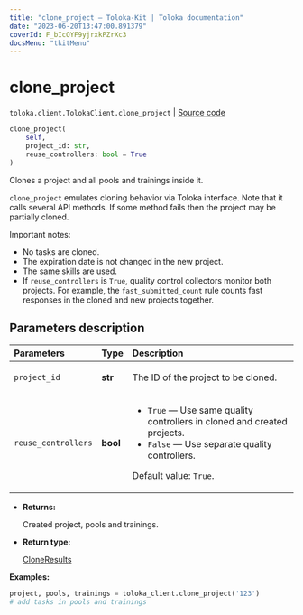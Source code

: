 ```yaml
---
title: "clone_project — Toloka-Kit | Toloka documentation"
date: "2023-06-20T13:47:00.891379"
coverId: F_bIcOYF9yjrxkPZrXc3
docsMenu: "tkitMenu"
---
```


# clone_project

`toloka.client.TolokaClient.clone_project` | [Source code](https://github.com/Toloka/toloka-kit/blob/v1.2.0/src/client/__init__.py#L1300)

```python
clone_project(
    self,
    project_id: str,
    reuse_controllers: bool = True
)
```

Clones a project and all pools and trainings inside it.

`clone_project` emulates cloning behavior via Toloka interface. Note that it calls several API methods. If some method fails then the project may be partially cloned.

Important notes:
* No tasks are cloned.
* The expiration date is not changed in the new project.
* The same skills are used.
* If `reuse_controllers` is `True`, quality control collectors monitor both projects.
    For example, the `fast_submitted_count` rule counts fast responses in the cloned and new projects together.

## Parameters description

| Parameters | Type | Description |
| :----------| :----| :-----------|
`project_id`|**str**|<p>The ID of the project to be cloned.</p>
`reuse_controllers`|**bool**|<ul> <li>`True` — Use same quality controllers in cloned and created projects.</li> <li>`False` — Use separate quality controllers.</li> </ul> <p>Default value: `True`.</p>

* **Returns:**

  Created project, pools and trainings.

* **Return type:**

  [CloneResults](/docs/toloka-kit/reference/toloka.client.clone_results.CloneResults)

**Examples:**

```python
project, pools, trainings = toloka_client.clone_project('123')
# add tasks in pools and trainings
```